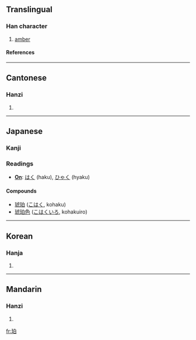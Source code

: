 ==Translingual==
===Han character===
{{Han char|rn=96|rad=玉|as=05|sn=9|four=1610<sub>0</sub>|canj=一土竹日 (MGHA)}}
# [[amber]]
====References====
{{Han ref|kx=0729.100|dkj=20904|dj=1141.030|hdz=21107.060|uh=73C0|ud=29632|bh=ACC4|bd=44228}}

----
==Cantonese==
===Hanzi===
{{yue-hanzi|jyut=|y=paak3}}
# {{defn|Cantonese}}

----
==Japanese==
===Kanji===
===Readings===
* '''[[On]]''': [[はく]] (haku), [[ひゃく]] (hyaku)
====Compounds====
*[[琥珀]] ([[こはく]], kohaku)
*[[琥珀色]] ([[こはくいろ]], kohakuiro)
----
==Korean==
===Hanja===
{{ko-hanja|hangeul=박|eumhun=|rv=bak|mr=pak|y=pak}}
# {{defn|Korean}}

----
==Mandarin==
===Hanzi===
{{cmn-hanzi|pin=[[pò]] ([[po4]])|wg=p'o<sup>4</sup>}}
# {{defn|Mandarin}}

[[fr:珀]]